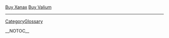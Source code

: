
<a href=" http://volny.cz/spalilhost/Buy-Xanax.html ">Buy Xanax</a>
<a href=" http://volny.cz/spalilhost/Buy-Valium.html ">Buy Valium</a>
----
[[CategoryGlossary]]

__NOTOC__